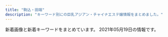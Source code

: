 ```yaml
---
title: "駒込・田端"
description: "キーワード別にの巨乳アジアン・チャイナエステ嬢情報をまとめました。"
---
```


新着画像と新着キーワードをまとめています。
2021年05月19日の情報です。

<DmmAffiliateIns />
<KeywordTable
  shops={
    [
    {
        "keywords": {},
        "img_links": [
            "http://arm-es.com/media/sites/13/2021/03/1616658265-717B549D-EE02-4F25-9DF3-43649AB2785F.jpeg",
            "http://arm-es.com/media/sites/13/elementor/thumbs/1612941284-4-p2nc3352g60s96v5co6mldhnb4p4bafgpa9apqyco0.jpg",
            "http://arm-es.com/media/sites/13/elementor/thumbs/1612941234-1-p2nc1s54yg8g4orez3va4pcllv4rmf8vutn0pww1b4.jpg",
            "http://arm-es.com/media/sites/13/elementor/thumbs/1612941250-2-p2nc276j0prrwq5q4xxvubba7e0huzxs0rb32mkypk.jpg",
            "http://arm-es.com/media/sites/13/2021/02/1613544003-c19.jpg",
            "http://arm-es.com/media/sites/13/2021/02/r1-1.jpg",
            "http://arm-es.com/media/sites/13/2021/02/1612776477-top.jpg",
            "http://arm-es.com/media/sites/13/elementor/thumbs/1612941358-6-p2nc50p3itmqqm29o5tlblp2d044yb4sepriwieg1k.jpg",
            "http://arm-es.com/media/sites/13/elementor/thumbs/1613538765-F562FBE7-D9D5-4A85-97B7-94AF100F9870-p2zdfc5no7l6u0mpugrrh7estz1rfzcbvcszv6b2cg.jpeg",
            "http://arm-es.com/media/sites/13/elementor/thumbs/1612941250-2-p2nc276jzst1ag5kjadb8ljz412n1kwl8w2sec9qjk.jpg",
            "http://arm-es.com/media/sites/13/2021/02/1612941410-5.jpg",
            "http://arm-es.com/media/sites/13/2021/03/1616658266-9AFA83A6-DA81-4A53-8BB7-573D97A63C23.jpeg",
            "http://arm-es.com/media/sites/13/elementor/thumbs/1615907550-DE5AD401-0C44-4EC3-AB52-CB94A75B4D20-p4b3gedphkahsbf1rk9reb6hl6w950twbseooo34ps.jpeg",
            "http://arm-es.com/media/sites/13/elementor/thumbs/1612941284-4-p2nc3351h2zivgvaybr7738yehmz4pgnh5hle19ku0.jpg",
            "http://arm-es.com/media/sites/13/elementor/thumbs/1612941267-3-p2nc2n5t7zewrticxz9ywzit7kvvofo0z361k1m1ls.jpg",
            "http://arm-es.com/media/sites/13/2021/02/1612779404-flash.jpg",
            "http://arm-es.com/media/sites/13/2021/02/r2-1.jpg",
            "http://arm-es.com/media/sites/13/2021/04/1620398909-1.jpg",
            "http://arm-es.com/media/sites/13/elementor/thumbs/1620398909-1-p6tkxy0ltzgi90uyzgw6t8z0s28e1bsp25cklhd2g0.jpg",
            "http://arm-es.com/media/sites/13/2021/02/1612779406-flash1.jpg",
            "http://arm-es.com/media/sites/13/elementor/thumbs/1614830040-A4F263E2-84CF-4064-849B-5F1D3A8962B7-p3pdykoker7f35d9jk8yis75bexrtphuaa8gl2e10g.jpeg",
            "http://arm-es.com/media/sites/13/elementor/thumbs/1612941267-3-p2nc2n5s8wdne3iijmujipa4axtqhup7qyec8bx9rs.jpg",
            "http://arm-es.com/media/sites/13/elementor/thumbs/1612941234-1-p2nc1s53zd76qyrkkrfuqf3wp82mfua2movbe779h4.jpg",
            "http://arm-es.com/media/sites/13/elementor/thumbs/1619432795-1-p6a48o8wfryoxtz2upg7drb5sqdut37uwnb0df4h40.jpg",
            "http://arm-es.com/media/sites/13/elementor/thumbs/1612941410-5-p2nc6dkpe7hnic39qqy6x9d191f82kitxforuwdz20.jpg"
        ],
        "station": "JR\u99d2\u8fbc\u99c5\u6771\u53e3",
        "url": "http://arm-es.com/",
        "name": "\u30de\u30b7\u30e5\u30de\u30ed"
    },
    {
        "img_links": [
            "http://relaxation.ebb.jp/int2.jpg",
            "http://relaxation.ebb.jp/2/uploadimg/1615986161.jpg",
            "http://relaxation.ebb.jp/2/uploadimg/1614080688.jpg",
            "http://relaxation.ebb.jp/int1.jpg",
            "http://relaxation.ebb.jp/2/uploadimg/1614080675.jpg",
            "http://relaxation.ebb.jp/2/uploadimg/1614080597.jpg",
            "http://relaxation.ebb.jp/2/uploadimg/1614949857.jpg",
            "http://relaxation.ebb.jp/2/uploadimg/1614080268.jpg",
            "http://relaxation.ebb.jp/2/uploadimg/1614080543.jpg",
            "http://relaxation.ebb.jp/2/uploadimg/1614080297.jpg",
            "http://relaxation.ebb.jp/int3.jpg",
            "http://relaxation.ebb.jp/2/uploadimg/1614080587.jpg",
            "http://relaxation.ebb.jp/dozdLZQPkhPUwC2.png",
            "http://relaxation.ebb.jp/2/uploadimg/1614080603.jpg",
            "http://relaxation.ebb.jp/vis_theptframe.png",
            "http://relaxation.ebb.jp/2/uploadimg/1614080305.jpg",
            "http://relaxation.ebb.jp/2/uploadimg/1614080617.jpg"
        ],
        "keywords": {
            "86": 36,
            "87": 12,
            "D": 48,
            "C": 12,
            "83": 12
        },
        "url": "http://relaxation.ebb.jp/",
        "station": "JR\u99d2\u8fbc\u99c5\u5317\u53e3",
        "name": "\u7652\u51e6\uff5e\u30e6\u30c9\u30b3\u30ed\uff5e"
    },
    {
        "name": "\u7652\u3057\u306e\u68ee",
        "station": "JR\u99d2\u8fbc\u99c5\u5357\u53e3",
        "img_links": [],
        "keywords": {},
        "url": "http://iyashinomori.oks.bz/"
    },
    {
        "img_links": [
            "http://www.ko-story.com/css/top01-left02.jpg",
            "http://www.ko-story.com/css/staff/staff-012-a.jpg",
            "http://www.ko-story.com/css/tel01.png",
            "http://www.ko-story.com/css/staff/staff-0014-b.jpg",
            "http://www.ko-story.com/css/osusume-00014a.jpg",
            "http://www.ko-story.com/css/nav/nav-002.jpg",
            "http://www.ko-story.com/css/nav/nav-007.jpg",
            "http://www.ko-story.com/css/staff/staff-010-b.jpg",
            "http://www.ko-story.com/css/top01-left03.jpg",
            "http://www.ko-story.com/css/nav/nav-004.jpg",
            "http://www.ko-story.com/css/nav/nav-001.jpg",
            "http://www.ko-story.com/css/staff/staff-0013-a.jpg",
            "http://www.ko-story.com/css/main-staff01.jpg",
            "http://www.ko-story.com/css/staff/staff-010-a.jpg",
            "http://www.ko-story.com/css/main-girl02.png",
            "http://www.ko-story.com/css/nav/nav-003.jpg",
            "http://www.ko-story.com/css/top01-left01.png",
            "http://www.ko-story.com/css/nav/nav-006.jpg",
            "http://www.ko-story.com/css/head-change.jpg",
            "http://www.ko-story.com/css/nav/nav-005.jpg",
            "http://www.ko-story.com/css/staff/staff-0013-b.jpg",
            "http://www.ko-story.com/css/osusume-013.jpg",
            "http://www.ko-story.com/css/osusume-011.jpg",
            "http://www.ko-story.com/css/main-staff03.jpg",
            "http://www.ko-story.com/css/staff/staff-012-b.jpg",
            "http://www.ko-story.com/css/staff/staff-0014-a.jpg"
        ],
        "url": "http://www.ko-story.com/",
        "station": "JR\u99d2\u8fbc\u99c5\u5357\u53e3",
        "keywords": {
            "D": 8,
            "89": 2,
            "88": 6
        },
        "name": "\u30b9\u30c8\u30fc\u30ea\u30fc"
    },
    {
        "name": "\u3046\u3055\u304e",
        "station": "JR\u99d2\u8fbc\u99c5\u5317\u53e3",
        "img_links": [],
        "keywords": {},
        "url": "http://koukou.ests.co/"
    },
    {
        "keywords": {},
        "name": "\u3066\u3082\u307f\u3084",
        "url": "http://ko-relax.info/",
        "station": "JR\u99d2\u8fbc\u99c5\u6771\u53e3",
        "img_links": []
    }
]
}
/>
<DmmAffiliateScript />
